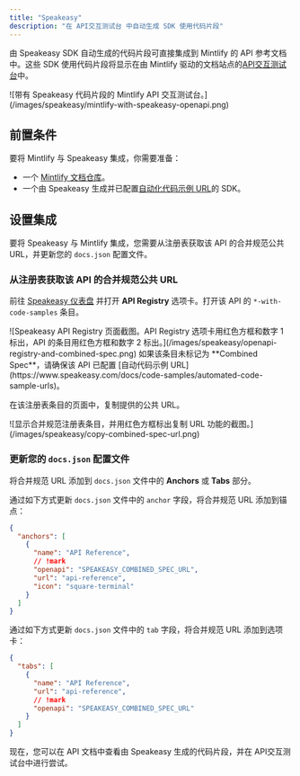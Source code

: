 ```yaml
---
title: "Speakeasy"
description: "在 API交互测试台 中自动生成 SDK 使用代码片段"
---
```


由 Speakeasy SDK 自动生成的代码片段可直接集成到 Mintlify 的 API 参考文档中。这些 SDK 使用代码片段将显示在由 Mintlify 驱动的文档站点的[API交互测试台](/zh/api-playground/overview)中。

<Frame>
  ![带有 Speakeasy 代码片段的 Mintlify API 交互测试台。](/images/speakeasy/mintlify-with-speakeasy-openapi.png)
</Frame>

## 前置条件

要将 Mintlify 与 Speakeasy 集成，你需要准备：

- 一个 [Mintlify 文档仓库](/zh/quickstart#creating-the-repository)。
- 一个由 Speakeasy 生成并已配置[自动化代码示例 URL](https://www.speakeasy.com/docs/code-samples/automated-code-sample-urls)的 SDK。

## 设置集成

要将 Speakeasy 与 Mintlify 集成，您需要从注册表获取该 API 的合并规范公共 URL，并更新您的 `docs.json` 配置文件。

### 从注册表获取该 API 的合并规范公共 URL

前往 [Speakeasy 仪表盘](https://app.speakeasy.com) 并打开 **API Registry** 选项卡。打开该 API 的 `*-with-code-samples` 条目。

<Frame>
  ![Speakeasy API Registry 页面截图。API Registry 选项卡用红色方框和数字 1 标出，API 的条目用红色方框和数字 2 标出。](/images/speakeasy/openapi-registry-and-combined-spec.png)
</Frame>

<Note>
  如果该条目未标记为 **Combined Spec**，请确保该 API 已配置 [自动代码示例 URL](https://www.speakeasy.com/docs/code-samples/automated-code-sample-urls)。
</Note>

在该注册表条目的页面中，复制提供的公共 URL。

<Frame>
  ![显示合并规范注册表条目，并用红色方框标出复制 URL 功能的截图。](/images/speakeasy/copy-combined-spec-url.png)
</Frame>

### 更新您的 `docs.json` 配置文件

将合并规范 URL 添加到 `docs.json` 文件中的 **Anchors** 或 **Tabs** 部分。

通过如下方式更新 `docs.json` 文件中的 `anchor` 字段，将合并规范 URL 添加到锚点：

```json docs.json
{
  "anchors": [
    {
      "name": "API Reference",
      // !mark
      "openapi": "SPEAKEASY_COMBINED_SPEC_URL",
      "url": "api-reference",
      "icon": "square-terminal"
    }
  ]
}
```

通过如下方式更新 `docs.json` 文件中的 `tab` 字段，将合并规范 URL 添加到选项卡：

```json docs.json
{
  "tabs": [
    {
      "name": "API Reference",
      "url": "api-reference",
      // !mark
      "openapi": "SPEAKEASY_COMBINED_SPEC_URL"
    }
  ]
}
```

现在，您可以在 API 文档中查看由 Speakeasy 生成的代码片段，并在 API交互测试台中进行尝试。
